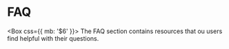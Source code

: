 
# FAQ

<Box css={{ mb: '$6' }}>
  The FAQ section contains resources that ou users find helpful with their questions.
</Box>
<Cards num={3}>
  
  <Card
    title="General"
    description="Information related to Livepeer such as pricing and using the dashboard"
    icon="❓"
    href="/faqs/general"
  />
  <Card
    title="Livestreams"
    description="Information related to livestreaming"
    icon="🎥"
    href="/faqs/livestream"
  />
  <Card
    title="On Demand"
    description="Information related to uploading assets"
    icon="📼"
    href="/faqs/ondemand"
  />
  <Card
    title="Playback"
    description="Information related to playing back a livestream or assets"
    icon="📺"
    href="/faqs/playback"
  />
</Cards>
